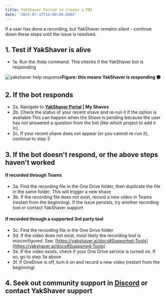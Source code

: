 ```yaml
---
title: YakShaver Failed to Create a PBI
date: '2025-07-17T14:00:00.000Z'
---
```


If a user has done a recording, but YakShaver remains silent - continue down these steps until the issue is resolved.

## 1. Test if YakShaver is alive

* 1a. Run the /help command. This checks if the YakShaver bot is responding

![yakshaver help response](/YakShaver/Docs/yakshaver-help.jpg)**Figure: this means YakShaver is responding 🟢**

## 2. If the bot responds

* 2a. Navigate to **[YakShaver Portal](https://portal.yakshaver.ai) | My Shaves**
* 2b. Check the status of your recent shave and re-run it if the option is available
  This can happen when the Shave is pending because the user has not answered a question from the bot (like which project to add it in). 
* 2c. If your recent shave does not appear (or you cannot re-run it), continue to step 3

## 3. If the bot doesn't respond, or the above steps haven't worked

#### If recorded through Teams

* 3a. Find the recording file in the One Drive folder, then duplicate the file in the same folder. This will trigger a new shave
* 3b. If the recording file does not exist, record a new video in Teams (restart from the beginning). If the issue persists, try another recording tool or contact YakShaver support

#### If recorded through a supported 3rd party tool

* 3c. Find the recording file in the One Drive folder
* 3d. If the video does not exist, most likely the recording tool is misconfigured. See: [https://yakshaver.ai/docs#Supported-Tools](https://yakshaver.ai/docs#Supported-Tools)
* 3e. If the video exists, check if your One Drive service is turned on. If so, go to step 3a above
* 3f. If OneDrive is off, turn it on and record a new video (restart from the beginning)

## 4. Seek out community support in [Discord](https://discord.gg/Jp9dyxKFjR) or contact YakShaver support
